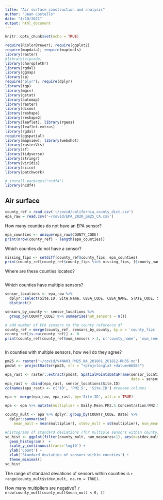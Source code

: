 ```yaml
---
title: "Air surface construction and analysis"
author: "Jean Costello"
date: "4/19/2021"
output: html_document
---
```


```r
knitr::opts_chunk$set(echo = TRUE)
```


```r

require(RColorBrewer); require(ggplot2)
require(mapdata); require(maptools)
library(raster)
#library(zipcode) 
library(choroplethr)
library(rgdal)
library(ggmap)
library(sp)
require("plyr"); require(dplyr)
library(tgp)
library(mgcv)
library(gstat)
library(automap)
library(raster) 
library(dismo)
library(reshape)
library(reshape2)
library(leaflet); library(rgeos)
library(leaflet.extras)
library(rgdal)
require(ggspatial)
library(mapview); library(webshot)
library(rasterVis)
library(sf)
library(tidyverse)
library(stringr)
library(viridis)
library(scico)
library(patchwork)

# install.packages("ncdf4")
library(ncdf4)
```


## Air surface

```r
county_ref = read.csv('~/covid/california_county_dict.csv')
epa_raw = read.csv('~/covid/EPA_2020_pm25_CA.csv')
```

How many counties do not have an EPA sensor?
```r
epa_counties <- unique(epa_raw$COUNTY_CODE)
print(nrow(county_ref) - length(epa_counties))
```
Which counties do not have a sensor?
```r
missing_fips <- setdiff(county_ref$county_fips, epa_counties)
print(county_ref[county_ref$county_fips %in% missing_fips, ]$county_name)
```
Where are these counties located?
```r


```

Which counties have multiple sensors?
```r
sensor_locations <- epa_raw %>% 
  dplyr::select(Site.ID, Site.Name, CBSA_CODE, CBSA_NAME, STATE_CODE, STATE, COUNTY_CODE, COUNTY, SITE_LATITUDE, SITE_LONGITUDE) %>%
  distinct()

sensors_by_county <- sensor_locations %>%
  group_by(COUNTY_CODE) %>% summarise(num_sensors = n())

# add number of EPA sensors to the county reference df
county_ref = merge(county_ref, sensors_by_county, by.x = 'county_fips', by.y = 'COUNTY_CODE', all.x = TRUE)
county_ref[is.na(county_ref)] <- 0
print(county_ref[county_ref$num_sensors > 1, c('county_name', 'num_sensors')]) # print the names and number of sensors in counties with more than 1
```
```r

```

In counties with multiple sensors, how well do they agree?

```r
pm25 <- raster("~/covid/V4NA03_PM25_NA_201801_201812-RH35.nc")
pmdat <- projectRaster(pm25, crs = "+proj=longlat +datum=WGS84")

```

```r
epa_rast <- raster::extract(pmdat, SpatialPointsDataFrame(sensor_locations[c("SITE_LONGITUDE", 'SITE_LATITUDE')], 
                                                          data = sensor_locations['Site.ID']), df=TRUE)
epa_rast <- cbind(epa_rast, sensor_locations$Site.ID)
colnames(epa_rast) <- c('ID', 'PM2.5', 'Site.ID') #rename columns

epa <- merge(epa_raw, epa_rast, by='Site.ID', all.x = TRUE)

epa <- epa %>% mutate(multiplier = Daily.Mean.PM2.5.Concentration/PM2.5)

county_mult <- epa %>% dplyr::group_by(COUNTY_CODE, Date) %>%
  dplyr::summarise(
    mean_mult = mean(multiplier), stdev_mult = sd(multiplier), num_measures = n())
```

```r
#histograms of standard deviations (for multiple sensors within county)
sd_hist <- ggplot(filter(county_mult, num_measures>1), aes(x=stdev_mult)) +
  geom_histogram()  +
  scale_y_continuous(trans='log10') +
  ylab('Count') +
  xlab('Standard deviation of sensors within counties') +
  theme_minimal()
sd_hist
```

The range of standard deviations of sensors within counties is `r range(county_mult$stdev_mult, na.rm = TRUE)`.

How many multipliers are negative? `r nrow(county_mult[county_mult$mean_mult < 0, ])`






















